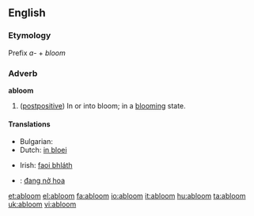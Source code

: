 ==English==

===Etymology===
Prefix ''a-'' + ''bloom''

===Adverb===
'''abloom'''

# ([[postpositive]]) In or into bloom; in a [[blooming]] state.

====Translations====
{{trans-top|(postpositive) in or into bloom; in a blooming state}}
* Bulgarian: {{t|bg|цъфтящ, разцъфтял, в разцвет|sc=Cyrl}}
* Dutch: [[in bloei]]
{{trans-mid}}
* Irish: [[faoi bhláth]]
{{trans-bottom}}

{{checktrans-top}}
* {{ttbc|Vietnamese}}: [[đang nở hoa]]
{{checktrans-bottom}}

[[et:abloom]]
[[el:abloom]]
[[fa:abloom]]
[[io:abloom]]
[[it:abloom]]
[[hu:abloom]]
[[ta:abloom]]
[[uk:abloom]]
[[vi:abloom]]
